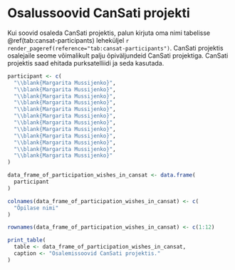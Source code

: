 # Osalussoovid CanSati projekti

Kui soovid osaleda CanSati projektis, palun kirjuta oma nimi tabelisse \@ref(tab:cansat-participants) leheküljel `r render_pageref(reference="tab:cansat-participants")`. CanSati projektis osalejaile seome võimalikult palju õpiväljundeid CanSati projektiga. CanSati projektis saad ehitada purksatelliidi ja seda kasutada.

```r
participant <- c(
  "\\blank{Margarita Mussijenko}",
  "\\blank{Margarita Mussijenko}",
  "\\blank{Margarita Mussijenko}",
  "\\blank{Margarita Mussijenko}",
  "\\blank{Margarita Mussijenko}",
  "\\blank{Margarita Mussijenko}",
  "\\blank{Margarita Mussijenko}",
  "\\blank{Margarita Mussijenko}",
  "\\blank{Margarita Mussijenko}",
  "\\blank{Margarita Mussijenko}",
  "\\blank{Margarita Mussijenko}",
  "\\blank{Margarita Mussijenko}"
)

data_frame_of_participation_wishes_in_cansat <- data.frame(
  participant
)

colnames(data_frame_of_participation_wishes_in_cansat) <- c(
  "Õpilase nimi"
)

rownames(data_frame_of_participation_wishes_in_cansat) <- c(1:12)

print_table(
  table <- data_frame_of_participation_wishes_in_cansat,
  caption <- "Osalemissoovid CanSati projektis."
)

```
